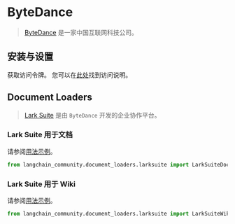 # ByteDance

>[ByteDance](https://bytedance.com/) 是一家中国互联网科技公司。

## 安装与设置

获取访问令牌。
您可以在[此处](https://open.larksuite.com/document)找到访问说明。


## Document Loaders

>[Lark Suite](https://www.larksuite.com/) 是由 `ByteDance` 开发的企业协作平台。

### Lark Suite 用于文档

请参阅[用法示例](/docs/integrations/document_loaders/larksuite/#load-from-document)。

```python
from langchain_community.document_loaders.larksuite import LarkSuiteDocLoader
```

### Lark Suite 用于 Wiki

请参阅[用法示例](/docs/integrations/document_loaders/larksuite/#load-from-wiki)。

```python
from langchain_community.document_loaders.larksuite import LarkSuiteWikiLoader
```
